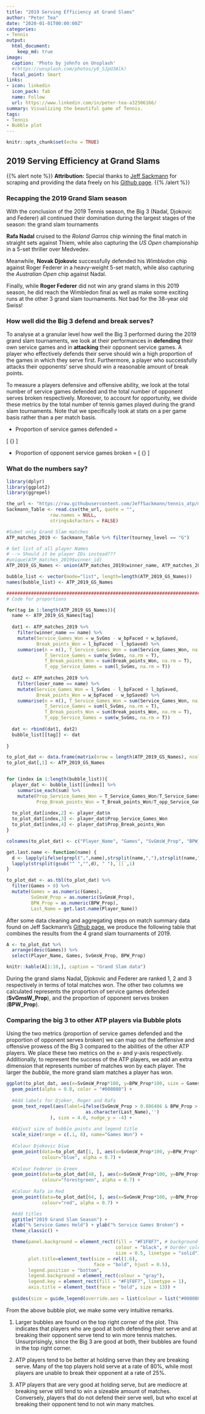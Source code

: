 ```yaml
---
title: "2019 Serving Efficiency at Grand Slams"
author: "Peter Tea"
date: "2020-01-01T00:00:00Z"
categories: 
- Tennis
output:
  html_document:
    keep_md: true
image:
  caption: 'Photo by johnfo on Unsplash'
  #(https://unsplash.com/photos/y6_SJpU3Alk)
  focal_point: Smart
links:
- icon: linkedin
  icon_pack: fab
  name: Follow
  url: https://www.linkedin.com/in/peter-tea-a32506166/
summary: Visualizing the beautiful game of Tennis.
tags:
- Tennis
- Bubble plot
---
```


```r
knitr::opts_chunk$set(echo = TRUE)
```
## 2019 Serving Efficiency at Grand Slams

{{% alert note %}}
**Attribution:** Special thanks to [Jeff Sackmann](http://www.tennisabstract.com/) for scraping and providing the data freely on his [Github page](https://github.com/JeffSackmann/tennis_atp/blob/master/README.md).
{{% /alert %}}

### Recapping the 2019 Grand Slam season

With the conclusion of the 2019 Tennis season, the Big 3 (Nadal, Djokovic and Federer) all continued their domination during the largest stages of the season: the grand slam tournaments
  
  **Rafa Nadal** cruised to the *Roland Garros* chip winning the final match in straight sets against Thiem, while also capturing the *US Open* championship in a 5-set thriller over Medvedev.
  
  Meanwhile, **Novak Djokovic** successfully defended his *Wimbledon* chip against Roger Federer in a heavy-weight 5-set match, while also capturing the *Australian Open* chip against Nadal. 
  
  Finally, while **Roger Federer** did not win any grand slams in this 2019 season, he did reach the Wimbledon final as well as make some exciting runs at the other 3 grand slam tournaments. Not bad for the 38-year old Swiss! 


### How well did the Big 3 defend and break serves?

To analyse at a granular level how well the Big 3 performed during the 2019 grand slam tournaments, we look at their performances in **defending** their own service games and in **attacking** their opponent service games. A player who effectively defends their serve should win a high proportion of the games in which they serve first. Furthermore, a player who successfully attacks their opponents' serve should win a reasonable amount of break points.

To measure a players defensive and offensive ability, we look at the total number of service games defended and the total number of opponent serves broken respectively. Moreover, to account for opportunity, we divide these metrics by the total number of tennis games played during the grand slam tournaments. Note that we specifically look at stats on a per game basis rather than a per match basis.

- Proportion of service games defended = 

\[ \frac{ \text{# of service games won}} {\text{Total # of service games}} \]

- Proportion of opponent service games broken = 
\[\frac{ \text{# of service games broken}} {\text{Total # of opponent service games}} \]



### What do the numbers say?

```r
library(dplyr)
library(ggplot2)
library(ggrepel)
```

```r
the_url <- "https://raw.githubusercontent.com/JeffSackmann/tennis_atp/master/atp_matches_2019.csv"
Sackmann_Table <- read.csv(the_url, quote = "", 
                row.names = NULL, 
                stringsAsFactors = FALSE)

#Subet only Grand Slam matches
ATP_matches_2019 <- Sackmann_Table %>% filter(tourney_level == "G")

# Get list of all player Names
# --> Should it be player IDs instead???
#unique(ATP_matches_2019$winner_id)
ATP_2019_GS_Names <- union(ATP_matches_2019$winner_name, ATP_matches_2019$loser_name)

bubble_list <- vector(mode="list", length=length(ATP_2019_GS_Names))
names(bubble_list) <- ATP_2019_GS_Names

###############################################################################
# Code for proportions

for(tag in 1:length(ATP_2019_GS_Names)){
  name <- ATP_2019_GS_Names[tag]
  
  dat1 <- ATP_matches_2019 %>%
    filter(winner_name == name) %>%
    mutate(Service_Games_Won = w_SvGms - w_bpFaced + w_bpSaved,
           Break_points_Won = l_bpFaced - l_bpSaved) %>%
    summarise(n = n(), T_Service_Games_Won = sum(Service_Games_Won, na.rm = T),
              T_Service_Games = sum(w_SvGms, na.rm = T),
              T_Break_points_Won = sum(Break_points_Won, na.rm = T),
              T_opp_Service_Games = sum(l_SvGms, na.rm = T))
  
  dat2 <- ATP_matches_2019 %>%
    filter(loser_name == name) %>%
    mutate(Service_Games_Won = l_SvGms - l_bpFaced + l_bpSaved,
           Break_points_Won = w_bpFaced - w_bpSaved) %>%
    summarise(n = n(), T_Service_Games_Won = sum(Service_Games_Won, na.rm = T),
              T_Service_Games = sum(l_SvGms, na.rm = T),
              T_Break_points_Won = sum(Break_points_Won, na.rm = T),
              T_opp_Service_Games = sum(w_SvGms, na.rm = T))
  
  dat <- rbind(dat1, dat2)
  bubble_list[[tag]] <- dat
  
}

to_plot_dat <- data.frame(matrix(nrow = length(ATP_2019_GS_Names), ncol = 4))
to_plot_dat[,1] <- ATP_2019_GS_Names


for (index in 1:length(bubble_list)){
  player_dat <- bubble_list[[index]] %>%
    summarise_each(sum) %>%
    mutate(Prop_Service_Games_Won = T_Service_Games_Won/T_Service_Games ,
           Prop_Break_points_Won = T_Break_points_Won/T_opp_Service_Games)
  
  to_plot_dat[index,2] <- player_dat$n
  to_plot_dat[index,3] <- player_dat$Prop_Service_Games_Won
  to_plot_dat[index,4] <- player_dat$Prop_Break_points_Won
}

colnames(to_plot_dat) <- c("Player_Name", "Games", "SvGmsW_Prop", "BPW_Prop")

get.last.name <- function(name) {
  d <- lapply(ifelse(grepl(",",name),strsplit(name,","),strsplit(name," ")),`[[`,2)
  lapply(strsplit(gsub("^ ","",d), " "),`[[`,1)
}

to_plot_dat <- as.tbl(to_plot_dat) %>%
  filter(Games > 0) %>%
  mutate(Games = as.numeric(Games),
         SvGmsW_Prop = as.numeric(SvGmsW_Prop),
         BPW_Prop = as.numeric(BPW_Prop),
         Last_Name = get.last.name(Player_Name))

```

After some data cleaning and aggregating steps on match summary data found on Jeff Sackmann's [Github page](https://github.com/JeffSackmann/tennis_atp/blob/master/README.md), we produce the following table that combines the results from the 4 grand slam tournaments of 2019.


```r
A <- to_plot_dat %>%
  arrange(desc(Games)) %>%
  select(Player_Name, Games, SvGmsW_Prop, BPW_Prop)

knitr::kable(A[1:10,], caption = "Grand Slam data")
```

During the grand slams Nadal, Djokovic and Federer are ranked 1, 2 and 3 respectively in terms of total matches won. The other two columns we calculated represents the proportion of service games defended (**SvGmsW_Prop**), and the proportion of opponent serves broken (**BPW_Prop**).


### Comparing the big 3 to other ATP players via Bubble plots
Using the two metrics (proportion of service games defended and the proportion of opponent serves broken) we can map out the deffensive and offensive prowess of the Big 3 compared to the abilities of the other ATP players. We place these two metrics on the x- and y-axis respectively. Additionally, to represent the success of the ATP players, we add an extra dimension that represents number of matches won by each player. The larger the *bubble*, the more grand slam matches a player has won.

```r

ggplot(to_plot_dat, aes(x=SvGmsW_Prop*100, y=BPW_Prop*100, size = Games, label = Player_Name)) + 
  geom_point(alpha = 0.8, color = "#008080") +
  
  #Add labels for Djoker, Roger and Rafa
  geom_text_repel(aes(label=ifelse(SvGmsW_Prop > 0.886486 & BPW_Prop > 0.2635869 , 
                             as.character(Last_Name),'')
                ), size = 4.0, nudge_y = -4) +
  
  #Adjust size of bubble points and legend title
  scale_size(range = c(.1, 8), name="Games Won") +
  
  #Colour Djokovic blue
  geom_point(data=to_plot_dat[1, ], aes(x=SvGmsW_Prop*100, y=BPW_Prop*100, size = Games),
             colour="blue", alpha = 0.7) +
  
  #Colour Federer in Green
  geom_point(data=to_plot_dat[48, ], aes(x=SvGmsW_Prop*100, y=BPW_Prop*100, size = Games),
             colour="forestgreen", alpha = 0.7) +
  
  #Colour Rafa in Red
  geom_point(data=to_plot_dat[64, ], aes(x=SvGmsW_Prop*100, y=BPW_Prop*100, size = Games),
             colour="red", alpha = 0.7) +

  #Add titles
  ggtitle("2019 Grand Slam Season") + 
  xlab("% Service Games Held") + ylab("% Service Games Broken") +
  theme_classic() +

  theme(panel.background = element_rect(fill = "#F1F8F7", # background colour
                                        colour = "black", # border colour
                                        size = 0.5, linetype = "solid"),
        plot.title=element_text(size = rel(1.6),
                                face = "bold", hjust = 0.5),
        legend.position = "bottom",
        legend.background = element_rect(colour = "gray"),
        legend.key = element_rect(fill = "#F1F8F7", linetype = 1),
        axis.title = element_text(face = "bold", size = 13)) +
  
  guides(size = guide_legend(override.aes = list(colour = list("#008080"))))


```

From the above bubble plot, we make some very intuitive remarks. 

1. Larger bubbles are found on the top right corner of the plot. This indicates that players who are good at both defending their serve and at breaking their opponent serve tend to win more tennis matches. Unsurprisingly, since the Big 3 are good at both, their bubbles are found in the top right corner. 

2. ATP players tend to be better at holding serve than they are breaking serve. Many of the top players hold serve at a rate of 80%, while most players are unable to break their opponent at a rate of 25%.

3. ATP players that are very good at holding serve, but are mediocre at breaking serve still tend to win a sizeable amount of matches. Conversely, players that do not defend their serve well, but who excel at breaking their opponent tend to not win many matches.
